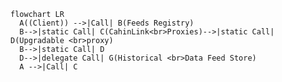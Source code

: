 
```mermaid
flowchart LR
  A((Client)) -->|Call| B(Feeds Registry)
  B-->|static Call| C(CahinLink<br>Proxies)-->|static Call| D(Upgradable <br>proxy)
  B-->|static Call| D
  D-->|delegate Call| G(Historical <br>Data Feed Store)
  A -->|Call| C
```





